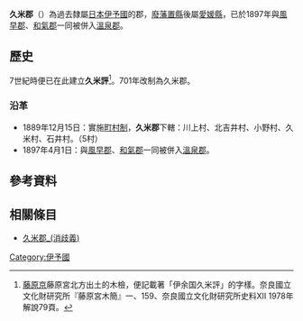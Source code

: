 {{日本郡 (廢除)
| 郡 = 久米郡
| 日文原名 = 久米郡
| 平假名 = くめぐん
| 羅馬字拼音 = Kume-gun
| 地圖 = 
| 廢除時間 = 1897年4月1日
| 廢除理由 = 合併
| 廢除時處置 = [[風早郡|風早郡]]、溫泉郡、'''久米郡'''、[[和氣郡_(愛媛縣)|和氣郡]] → [[溫泉郡_(日本)|溫泉郡]]
| 現在郡 = 松山市
| 都道府縣 = 愛媛縣
| 支廳 = 
| 町 = 
| 村 = 5
| 經度 = 
| 緯度 = 
| 註記 = 
|}}
'''久米郡'''（{{jpn|j=久米郡|hg=くめぐん|rm=Kume gun|f=y}}）為過去隸屬[[日本|日本]][[伊予國|伊予國]]的郡，[[廢藩置縣|廢藩置縣]]後屬[[愛媛縣|愛媛縣]]，已於1897年與[[風早郡|風早郡]]、[[和氣郡_(愛媛縣)|和氣郡]]一同被併入[[溫泉郡_(日本)|溫泉郡]]。

==歷史==
7世紀時便已在此建立'''久米評'''<ref>[[藤原京|藤原京]]藤原宮北方出土的木檢，便記載著「伊余国久米評」的字樣。奈良國立文化財研究所『藤原宮木簡』一、159、奈良國立文化財研究所史料XII  1978年  解說79頁。</ref>。701年改制為久米郡。

===沿革===
* 1889年12月15日：實施[[町村制|町村制]]，'''久米郡'''下轄：川上村、北吉井村、小野村、久米村、石井村。（5村）
* 1897年4月1日：與[[風早郡|風早郡]]、[[和氣郡_(愛媛縣)|和氣郡]]一同被併入[[溫泉郡_(日本)|溫泉郡]]。

==參考資料==
{{reflist}}

==相關條目==
* [[久米郡_(消歧義)|久米郡_(消歧義)]]

{{伊予國的郡}}

[[Category:伊予國|Category:伊予國]]